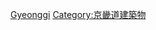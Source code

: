 {{Commonscat|Train stations in Gyeonggi-do}}

[[Category:韓國各行政區鐵路車站|Gyeonggi]]
[[Category:京畿道建築物|Category:京畿道建築物]]